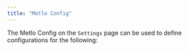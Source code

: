 ```yaml
---
title: "Metlo Config"
---
```


The Metlo Config on the `Settings` page can be used to define configurations for
the following:

<CardGroup>
  <Card title="Disabling Select Fields" icon="ban" href="/data-retention" />
  <Card title="Authentication" icon="user-check" href="/configuration" />
  <Card
    title="Custom Sensitive Data"
    icon="file-shield"
    href="/custom-sensitive-data"
  />
  <Card
    title="Global Test Environment"
    icon="globe"
    href="/global-test-environment"
  />
</CardGroup>
